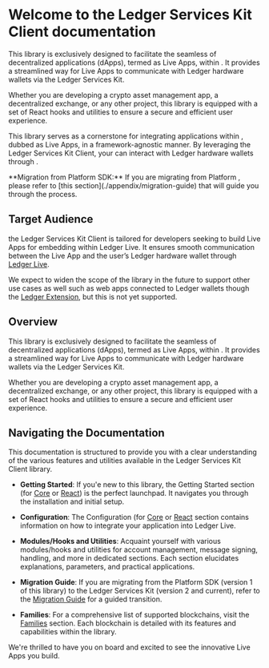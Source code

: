 

# Welcome to the Ledger Services Kit Client documentation

This library is exclusively designed to facilitate the seamless <Glossary word="integration"></Glossary> of decentralized applications (dApps), termed as Live Apps, within <Glossary word="Ledger Live"></Glossary>. It provides a streamlined way for Live Apps to communicate with Ledger hardware wallets via the Ledger Services Kit.

Whether you are developing a crypto asset management app, a decentralized exchange, or any other <Glossary word="blockchain"></Glossary> project, this library is equipped with a set of React hooks and utilities to ensure a secure and efficient user experience.


This library serves as a cornerstone for integrating applications within <Glossary word="Ledger Live"></Glossary>, dubbed as Live Apps, in a framework-agnostic manner. By leveraging the Ledger Services Kit Client, your <Glossary word="Live App"></Glossary> can interact with Ledger hardware wallets through <Glossary word="Ledger Live"></Glossary>.

<Callout emoji="💡">
  **Migration from Platform SDK:** If you are migrating from Platform <Glossary word="SDK"></Glossary>,
  please refer to [this section](./appendix/migration-guide) that will guide you
  through the process.
</Callout>

## Target Audience

the Ledger Services Kit Client is tailored for developers seeking to build Live Apps for embedding within Ledger Live. It ensures smooth communication between the Live App and the user’s Ledger hardware wallet through [Ledger Live](https://www.ledger.com/ledger-live).

We expect to widen the scope of the library in the future to support other use cases as well such as web apps connected to Ledger wallets though the [Ledger Extension](https://www.ledger.com/ledger-extension), but this is not yet supported.


## Overview

This library is exclusively designed to facilitate the seamless <Glossary word="integration"></Glossary> of decentralized applications (dApps), termed as Live Apps, within <Glossary word="Ledger Live"></Glossary>. It provides a streamlined way for Live Apps to communicate with Ledger hardware wallets via the Ledger Services Kit.

Whether you are developing a crypto asset management app, a decentralized exchange, or any other <Glossary word="blockchain"></Glossary> project, this library is equipped with a set of React hooks and utilities to ensure a secure and efficient user experience.

## Navigating the Documentation

This documentation is structured to provide you with a clear understanding of the various features and utilities available in the Ledger Services Kit Client library.

- **Getting Started**: If you'e new to this library, the Getting Started section (for [Core](./core/getting-started) or [React](./react/getting-started)) is the perfect launchpad. It navigates you through the installation and initial setup.

- **Configuration**: The Configuration (for [Core](./core/configuration.mdx) or [React](./react/configuration) section contains information on how to integrate your application into Ledger Live.

- **Modules/Hooks and Utilities**: Acquaint yourself with various modules/hooks and utilities for account management, message signing, <Glossary word="transaction"></Glossary> handling, and more in dedicated sections. Each section elucidates explanations, parameters, and practical applications.

- **Migration Guide**: If you are migrating from the Platform SDK (version 1 of this library) to the Ledger Services Kit (version 2 and current), refer to the [Migration Guide](./appendix/migration-guide) for a guided transition.

- **Families**: For a comprehensive list of supported blockchains, visit the [Families](./appendix/families) section. Each blockchain is detailed with its features and capabilities within the library.

We're thrilled to have you on board and excited to see the innovative Live Apps you build.